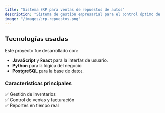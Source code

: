 ```yaml
---
title: "Sistema ERP para ventas de repuestos de autos"
description: "Sistema de gestión empresarial para el control óptimo de una empresa de venta de repuestos de autos."
image: "/images/erp-repuestos.png"
---
```


## Tecnologías usadas  
Este proyecto fue desarrollado con:  

- **JavaScript** y **React** para la interfaz de usuario.  
- **Python** para la lógica del negocio.  
- **PostgreSQL** para la base de datos.  

### Características principales  
✅ Gestión de inventarios  
✅ Control de ventas y facturación  
✅ Reportes en tiempo real  

